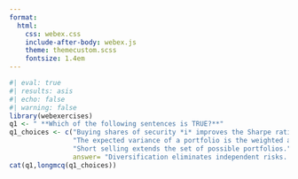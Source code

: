 ```yaml
---
format:
  html:
    css: webex.css
    include-after-body: webex.js
    theme: themecustom.scss
    fontsize: 1.4em
---
```



```r
#| eval: true
#| results: asis
#| echo: false
#| warning: false
library(webexercises)
q1 <- " **Which of the following sentences is TRUE?**"
q1_choices <- c("Buying shares of security *i* improves the Sharpe ratio of a portfolio if its expected return does not exceed the required return.", 
                "The expected variance of a portfolio is the weighted average of the expected variances of the investments within it, using the portfolio weights.", 
                "Short selling extends the set of possible portfolios.", 
                answer= "Diversification eliminates independent risks. The volatility of a large portfolio results from the common risk between the stocks in the portfolio.")
cat(q1,longmcq(q1_choices))

```

